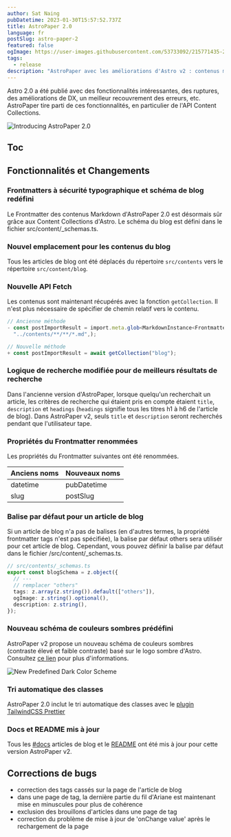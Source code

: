 ```yaml
---
author: Sat Naing
pubDatetime: 2023-01-30T15:57:52.737Z
title: AstroPaper 2.0
language: fr
postSlug: astro-paper-2
featured: false
ogImage: https://user-images.githubusercontent.com/53733092/215771435-25408246-2309-4f8b-a781-1f3d93bdf0ec.png
tags:
  - release
description: "AstroPaper avec les améliorations d'Astro v2 : contenus markdown sécurisés, corrections de bugs, meilleure expérience de développement, etc."
---
```


Astro 2.0 a été publié avec des fonctionnalités intéressantes, des ruptures, des améliorations de DX, un meilleur recouvrement des erreurs, etc. AstroPaper tire parti de ces fonctionnalités, en particulier de l'API Content Collections.

![Introducing AstroPaper 2.0](https://user-images.githubusercontent.com/53733092/215771435-25408246-2309-4f8b-a781-1f3d93bdf0ec.png)

## Toc

## Fonctionnalités et Changements

### Frontmatters à sécurité typographique et schéma de blog redéfini

Le Frontmatter des contenus Markdown d'AstroPaper 2.0 est désormais sûr grâce aux Content Collections d'Astro. Le schéma du blog est défini dans le fichier src/content/\_schemas.ts.

### Nouvel emplacement pour les contenus du blog

Tous les articles de blog ont été déplacés du répertoire `src/contents` vers le répertoire `src/content/blog`.

### Nouvelle API Fetch

Les contenus sont maintenant récupérés avec la fonction `getCollection`. Il n'est plus nécessaire de spécifier de chemin relatif vers le contenu.

```ts
// Ancienne méthode
- const postImportResult = import.meta.glob<MarkdownInstance<Frontmatter>>(
  "../contents/**/**/*.md",);

// Nouvelle méthode
+ const postImportResult = await getCollection("blog");
```

### Logique de recherche modifiée pour de meilleurs résultats de recherche

Dans l'ancienne version d'AstroPaper, lorsque quelqu'un recherchait un article, les critères de recherche qui étaient pris en compte étaient `title`, `description` et `headings` (`headings` signifie tous les titres h1 à h6 de l'article de blog). Dans AstroPaper v2, seuls `title` et `description` seront recherchés pendant que l'utilisateur tape.

### Propriétés du Frontmatter renommées

Les propriétés du Frontmatter suivantes ont été renommées.

| Anciens noms | Nouveaux noms |
| ------------ | ------------- |
| datetime     | pubDatetime   |
| slug         | postSlug      |

### Balise par défaut pour un article de blog

Si un article de blog n'a pas de balises (en d'autres termes, la propriété frontmatter tags n'est pas spécifiée), la balise par défaut others sera utilisér pour cet article de blog. Cependant, vous pouvez définir la balise par défaut dans le fichier /src/content/\_schemas.ts.

```ts
// src/contents/_schemas.ts
export const blogSchema = z.object({
  // ---
  // remplacer "others"
  tags: z.array(z.string()).default(["others"]),
  ogImage: z.string().optional(),
  description: z.string(),
});
```

### Nouveau schéma de couleurs sombres prédéfini

AstroPaper v2 propose un nouveau schéma de couleurs sombres (contraste élevé et faible contraste) basé sur le logo sombre d'Astro. Consultez [ce lien](https://astro-paper.pages.dev/posts/predefined-color-schemes#astro-dark) pour plus d'informations.

![New Predefined Dark Color Scheme](https://user-images.githubusercontent.com/53733092/215680520-59427bb0-f4cb-48c0-bccc-f182a428d72d.svg)

### Tri automatique des classes

AstroPaper 2.0 inclut le tri automatique des classes avec le [plugin TailwindCSS Prettier](https://tailwindcss.com/blog/automatic-class-sorting-with-prettier)

### Docs et README mis à jour

Tous les [#docs](https://astro-paper.pages.dev/tags/docs/) articles de blog et le [README](https://github.com/satnaing/astro-paper#readme) ont été mis à jour pour cette version AstroPaper v2.

## Corrections de bugs

- correction des tags cassés sur la page de l'article de blog
- dans une page de tag, la dernière partie du fil d'Ariane est maintenant mise en minuscules pour plus de cohérence
- exclusion des brouillons d'articles dans une page de tag
- correction du problème de mise à jour de 'onChange value' après le rechargement de la page
